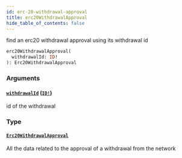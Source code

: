 ```yaml
---
id: erc-20-withdrawal-approval
title: erc20WithdrawalApproval
hide_table_of_contents: false
---
```



find an erc20 withdrawal approval using its withdrawal id

```graphql
erc20WithdrawalApproval(
  withdrawalId: ID!
): Erc20WithdrawalApproval
```


### Arguments

#### [`withdrawalId`](#) ([`ID!`](/mainnet/api/graphql/scalars/id))

id of the withdrawal


### Type

#### [`Erc20WithdrawalApproval`](/mainnet/api/graphql/objects/erc-20-withdrawal-approval)

All the data related to the approval of a withdrawal from the network




